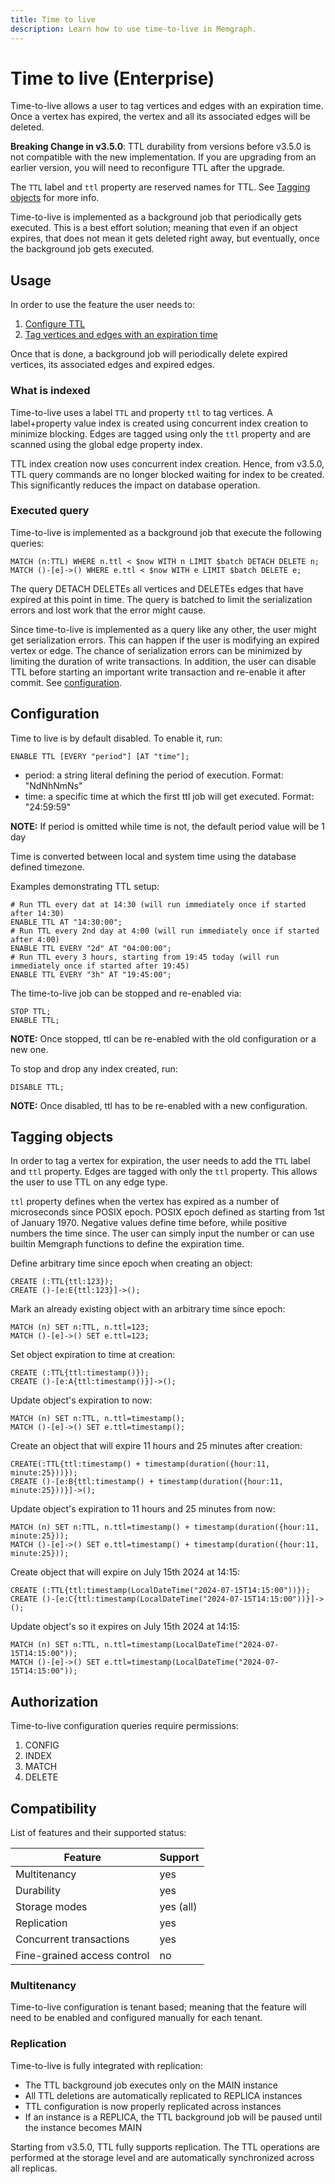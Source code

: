 ```yaml
---
title: Time to live
description: Learn how to use time-to-live in Memgraph.
---
```



# Time to live (Enterprise)

Time-to-live allows a user to tag vertices and edges with an expiration time. Once a vertex has expired, the vertex and all its associated edges will be deleted.

<Callout type="warning">

**Breaking Change in v3.5.0**: TTL durability from versions before v3.5.0 is not compatible with the new implementation. If you are upgrading from an earlier version, you will need to reconfigure TTL after the upgrade.

</Callout>

<Callout type="warning">

The `TTL` label and `ttl` property are reserved names for TTL. See [Tagging objects](#tagging-objects) for more info.

</Callout>

<Callout type="info">

Time-to-live is implemented as a background job that periodically gets executed.
This is a best effort solution; meaning that even if an object expires, that does not mean it gets deleted right away, but eventually, once the background job gets executed.

</Callout>

## Usage

In order to use the feature the user needs to:
1. [Configure TTL](#configuration)
2. [Tag vertices and edges with an expiration time](#tagging-objects)

Once that is done, a background job will periodically delete expired vertices, its associated edges and expired edges.

### What is indexed

Time-to-live uses a label `TTL` and property `ttl` to tag vertices. A label+property value index is created using concurrent index creation to minimize blocking.
Edges are tagged using only the `ttl` property and are scanned using the global edge property index.

<Callout type="info">

TTL index creation now uses concurrent index creation. Hence, from v3.5.0, TTL query commands are no longer blocked waiting for index to be created. This significantly reduces the impact on database operation.

</Callout>

### Executed query

Time-to-live is implemented as a background job that execute the following queries:

```cypher
MATCH (n:TTL) WHERE n.ttl < $now WITH n LIMIT $batch DETACH DELETE n;
MATCH ()-[e]->() WHERE e.ttl < $now WITH e LIMIT $batch DELETE e;
```

The query DETACH DELETEs all vertices and DELETEs edges that have expired at this point in time.
The query is batched to limit the serialization errors and lost work that the error might cause.

<Callout type="warning">

Since time-to-live is implemented as a query like any other, the user might get serialization errors.
This can happen if the user is modifying an expired vertex or edge.
The chance of serialization errors can be minimized by limiting the duration of write transactions.
In addition, the user can disable TTL before starting an important write transaction and re-enable it after commit. See [configuration](#configuration).

</Callout>

## Configuration

Time to live is by default disabled. To enable it, run:

```cypher
ENABLE TTL [EVERY "period"] [AT "time"];
```

 * period: a string literal defining the period of execution. Format: "NdNhNmNs"
 * time: a specific time at which the first ttl job will get executed. Format: "24:59:59"

**NOTE:** If period is omitted while time is not, the default period value will be 1 day

<Callout type="info">

Time is converted between local and system time using the database defined timezone.

</Callout>

Examples demonstrating TTL setup:

```cypher
# Run TTL every dat at 14:30 (will run immediately once if started after 14:30)
ENABLE TTL AT "14:30:00";
# Run TTL every 2nd day at 4:00 (will run immediately once if started after 4:00)
ENABLE TTL EVERY "2d" AT "04:00:00";
# Run TTL every 3 hours, starting from 19:45 today (will run immediately once if started after 19:45)
ENABLE TTL EVERY "3h" AT "19:45:00";
```

The time-to-live job can be stopped and re-enabled via:

```cypher
STOP TTL;
ENABLE TTL;
```

**NOTE:** Once stopped, ttl can be re-enabled with the old configuration or a new one.

To stop and drop any index created, run:

```cypher
DISABLE TTL;
```

**NOTE:** Once disabled, ttl has to be re-enabled with a new configuration.

## Tagging objects

In order to tag a vertex for expiration, the user needs to add the `TTL` label and `ttl` property.
Edges are tagged with only the `ttl` property. This allows the user to use TTL on any edge type.

`ttl` property defines when the vertex has expired as a number of microseconds since POSIX epoch.
POSIX epoch defined as starting from 1st of January 1970. Negative values define time before, while positive numbers the time since.
The user can simply input the number or can use builtin Memgraph functions to define the expiration time.

Define arbitrary time since epoch when creating an object:
```cypher
CREATE (:TTL{ttl:123});
CREATE ()-[e:E{ttl:123}]->();
```

Mark an already existing object with an arbitrary time since epoch:
```cypher
MATCH (n) SET n:TTL, n.ttl=123;
MATCH ()-[e]->() SET e.ttl=123;
```

Set object expiration to time at creation:
```cypher
CREATE (:TTL{ttl:timestamp()});
CREATE ()-[e:A{ttl:timestamp()}]->();
```

Update object's expiration to now:
```cypher
MATCH (n) SET n:TTL, n.ttl=timestamp();
MATCH ()-[e]->() SET e.ttl=timestamp();
```

Create an object that will expire 11 hours and 25 minutes after creation:
```cypher
CREATE(:TTL{ttl:timestamp() + timestamp(duration({hour:11, minute:25}))});
CREATE ()-[e:B{ttl:timestamp() + timestamp(duration({hour:11, minute:25}))}]->();
```

Update object's expiration to 11 hours and 25 minutes from now:
```cypher
MATCH (n) SET n:TTL, n.ttl=timestamp() + timestamp(duration({hour:11, minute:25}));
MATCH ()-[e]->() SET e.ttl=timestamp() + timestamp(duration({hour:11, minute:25}));
```

Create object that will expire on July 15th 2024 at 14:15:
```cypher
CREATE (:TTL{ttl:timestamp(LocalDateTime("2024-07-15T14:15:00"))});
CREATE ()-[e:C{ttl:timestamp(LocalDateTime("2024-07-15T14:15:00"))}]->();
```

Update object's so it expires on July 15th 2024 at 14:15:
```cypher
MATCH (n) SET n:TTL, n.ttl=timestamp(LocalDateTime("2024-07-15T14:15:00"));
MATCH ()-[e]->() SET e.ttl=timestamp(LocalDateTime("2024-07-15T14:15:00"));
```

## Authorization

Time-to-live configuration queries require permissions:
1. CONFIG
2. INDEX
3. MATCH
4. DELETE

## Compatibility

List of features and their supported status:

| Feature                     | Support   |
|-----------------------------|-----------|
| Multitenancy                | yes       |
| Durability                  | yes       |
| Storage modes               | yes (all) |
| Replication                 | yes       |
| Concurrent transactions     | yes       |
| Fine-grained access control | no        |

### Multitenancy

Time-to-live configuration is tenant based; meaning that the feature will need to be enabled and configured manually for each tenant.

### Replication

Time-to-live is fully integrated with replication:
- The TTL background job executes only on the MAIN instance
- All TTL deletions are automatically replicated to REPLICA instances
- TTL configuration is now properly replicated across instances
- If an instance is a REPLICA, the TTL background job will be paused until the instance becomes MAIN

<Callout type="info">

Starting from v3.5.0, TTL fully supports replication. The TTL operations are performed at the storage level and are automatically synchronized across all replicas.

</Callout>
